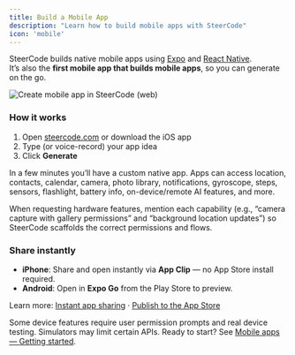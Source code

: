 ```yaml
---
title: Build a Mobile App
description: "Learn how to build mobile apps with SteerCode"
icon: 'mobile'
---
```


SteerCode builds native mobile apps using <a href="https://expo.dev" target="_blank" rel="noreferrer">Expo</a> and <a href="https://reactnative.dev" target="_blank" rel="noreferrer">React Native</a>.  
It’s also the **first mobile app that builds mobile apps**, so you can generate on the go.

<Frame caption="Create a mobile app from the web">
  <img src="/images/create-mobile-app-web.png" alt="Create mobile app in SteerCode (web)" />
</Frame>

### How it works

1. Open <a href="https://steercode.com" target="_blank" rel="noreferrer">steercode.com</a> or download the iOS app  
2. Type (or voice-record) your app idea  
3. Click **Generate**

In a few minutes you’ll have a custom native app. Apps can access location, contacts, calendar, camera, photo library, notifications, gyroscope, steps, sensors, flashlight, battery info, on-device/remote AI features, and more.

<Tip>
When requesting hardware features, mention each capability (e.g., “camera capture with gallery permissions” and “background location updates”) so SteerCode scaffolds the correct permissions and flows.
</Tip>

### Share instantly

- **iPhone**: Share and open instantly via **App Clip** — no App Store install required.  
- **Android**: Open in **Expo Go** from the Play Store to preview.

Learn more: <a href="/mobile-apps/share">Instant app sharing</a> · <a href="/mobile-apps/publish-appstore">Publish to the App Store</a>

<Warning>
Some device features require user permission prompts and real device testing. Simulators may limit certain APIs.
</Warning>

<Check>
Ready to start? See <a href="/mobile-apps/getting-started">Mobile apps — Getting started</a>.
</Check>
